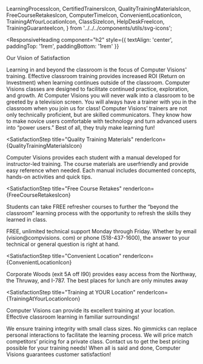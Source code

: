 
  LearningProcessIcon,
  CertifiedTrainersIcon,
  QualityTrainingMaterialsIcon,
  FreeCourseRetakesIcon,
  ComputerTimeIcon,
  ConvenientLocationIcon,
  TrainingAtYourLocationIcon,
  ClassSizeIcon,
  HelpDeskFreeIcon,
  TrainingGuaranteeIcon,
} from '../../../components/utils/svg-icons';

<ResponsiveHeading
  component="h2"
  style={{ textAlign: 'center', paddingTop: '1rem', paddingBottom: '1rem' }}
>
  Our Vision of Satisfaction
</ResponsiveHeading>

<SatisfactionStepsContainer>

<SatisfactionStep title="The Learning Process" renderIcon={LearningProcessIcon}>
  Learning in and beyond the classroom is the focus of Computer Visions'
  training. Effective classroom training provides increased ROI (Return on
  Investment) when learning continues outside of the classroom. Computer Visions
  classes are designed to facilitate continued practice, exploration, and
  growth.
</SatisfactionStep>

<SatisfactionStep title="Certified Trainers" renderIcon={CertifiedTrainersIcon}>
  At Computer Visions you will never walk into a classroom to be greeted by a
  television screen. You will always have a trainer with you in the classroom
  when you join us for class! Computer Visions’ trainers are not only
  technically proficient, but are skilled communicators. They know how to make
  novice users comfortable with technology and turn advanced users into “power
  users.” Best of all, they truly make learning fun!
</SatisfactionStep>

<SatisfactionStep
  title="Quality Training Materials"
  renderIcon={QualityTrainingMaterialsIcon}
>
  Computer Visions provides each student with a manual developed for
  instructor-led training. The course materials are userfriendly and provide
  easy reference when needed. Each manual includes documented concepts, hands-on
  activities and quick tips.
</SatisfactionStep>

<SatisfactionStep
  title="Free Course Retakes"
  renderIcon={FreeCourseRetakesIcon}
>
  Students can take FREE refresher courses to further the “beyond the classroom”
  learning process with the opportunity to refresh the skills they learned in
  class.
</SatisfactionStep>

<SatisfactionStep title="Computer Time" renderIcon={ComputerTimeIcon}>
  FREE, unlimited technical support Monday through Friday. Whether by email
  (vision@compvisions. com) or phone (518-437-1600), the answer to your
  technical or general question is right at hand.
</SatisfactionStep>

<SatisfactionStep
  title="Convenient Location"
  renderIcon={ConvenientLocationIcon}
>
  Corporate Woods (exit 5A off I90) provides easy access from the Northway, the
  Thruway, and I-787. The best places for lunch are only minutes away
</SatisfactionStep>

<SatisfactionStep
  title="Training at YOUR Location"
  renderIcon={TrainingAtYourLocationIcon}
>
  Computer Visions can provide its excellent training at your location.
  Effective classroom learning in familiar surroundings!
</SatisfactionStep>

<SatisfactionStep title="Class Size" renderIcon={ClassSizeIcon}>
  We ensure training integrity with small class sizes. No gimmicks can replace
  personal interactions to facilitate the learning process.
</SatisfactionStep>

<SatisfactionStep title="Help Desk: FREE" renderIcon={HelpDeskFreeIcon}>
  We will price match competitors’ pricing for a private class. Contact us to
  get the best pricing possible for your training needs!
</SatisfactionStep>

<SatisfactionStep title="Training Guarantee" renderIcon={TrainingGuaranteeIcon}>
  When all is said and done, Computer Visions guarantees customer satisfaction!
</SatisfactionStep>

</SatisfactionStepsContainer>
